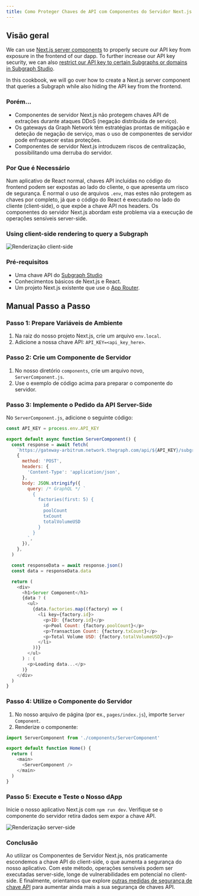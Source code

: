 ```yaml
---
title: Como Proteger Chaves de API com Componentes do Servidor Next.js
---
```


## Visão geral

We can use [Next.js server components](https://nextjs.org/docs/app/building-your-application/rendering/server-components) to properly secure our API key from exposure in the frontend of our dapp. To further increase our API key security, we can also [restrict our API key to certain Subgraphs or domains in Subgraph Studio](/cookbook/upgrading-a-subgraph/#securing-your-api-key).

In this cookbook, we will go over how to create a Next.js server component that queries a Subgraph while also hiding the API key from the frontend.

### Porém...

- Componentes de servidor Next.js não protegem chaves API de extrações durante ataques DDoS (negação distribuída de serviço).
- Os gateways da Graph Network têm estratégias prontas de mitigação e deteção de negação de serviço, mas o uso de componentes de servidor pode enfraquecer estas proteções.
- Componentes de servidor Next.js introduzem riscos de centralização, possibilitando uma derruba do servidor.

### Por Que é Necessário

Num aplicativo de React normal, chaves API incluídas no código do frontend podem ser expostas ao lado do cliente, o que apresenta um risco de segurança. É normal o uso de arquivos `.env`, mas estes não protegem as chaves por completo, já que o código do React é executado no lado do cliente (client-side), o que expõe a chave API nos headers. Os componentes do servidor Next.js abordam este problema via a execução de operações sensíveis server-side.

### Using client-side rendering to query a Subgraph

![Renderização client-side](/img/api-key-client-side-rendering.png)

### Pré-requisitos

- Uma chave API do [Subgraph Studio](https://thegraph.com/studio)
- Conhecimentos básicos de Next.js e React.
- Um projeto Next.js existente que use o [App Router](https://nextjs.org/docs/app).

## Manual Passo a Passo

### Passo 1: Prepare Variáveis de Ambiente

1. Na raiz do nosso projeto Next.js, crie um arquivo `env.local`.
2. Adicione a nossa chave API: `API_KEY=<api_key_here>`.

### Passo 2: Crie um Componente de Servidor

1. No nosso diretório `components`, crie um arquivo novo, `ServerComponent.js`.
2. Use o exemplo de código acima para preparar o componente do servidor.

### Passo 3: Implemente o Pedido da API Server-Side

No `ServerComponent.js`, adicione o seguinte código:

```javascript
const API_KEY = process.env.API_KEY

export default async function ServerComponent() {
  const response = await fetch(
    `https://gateway-arbitrum.network.thegraph.com/api/${API_KEY}/subgraphs/id/HUZDsRpEVP2AvzDCyzDHtdc64dyDxx8FQjzsmqSg4H3B`,
    {
      method: 'POST',
      headers: {
        'Content-Type': 'application/json',
      },
      body: JSON.stringify({
        query: /* GraphQL */ `
          {
            factories(first: 5) {
              id
              poolCount
              txCount
              totalVolumeUSD
            }
          }
        `,
      }),
    },
  )

  const responseData = await response.json()
  const data = responseData.data

  return (
    <div>
      <h1>Server Component</h1>
      {data ? (
        <ul>
          {data.factories.map((factory) => (
            <li key={factory.id}>
              <p>ID: {factory.id}</p>
              <p>Pool Count: {factory.poolCount}</p>
              <p>Transaction Count: {factory.txCount}</p>
              <p>Total Volume USD: {factory.totalVolumeUSD}</p>
            </li>
          ))}
        </ul>
      ) : (
        <p>Loading data...</p>
      )}
    </div>
  )
}
```

### Passo 4: Utilize o Componente do Servidor

1. No nosso arquivo de página (por ex., `pages/index.js`), importe `Server Component`.
2. Renderize o componente:

```javascript
import ServerComponent from './components/ServerComponent'

export default function Home() {
  return (
    <main>
      <ServerComponent />
    </main>
  )
}
```

### Passo 5: Execute e Teste o Nosso dApp

Inicie o nosso aplicativo Next.js com `npm run dev`. Verifique se o componente do servidor retira dados sem expor a chave API.

![Renderização server-side](/img/api-key-server-side-rendering.png)

### Conclusão

Ao utilizar os Componentes de Servidor Next.js, nós praticamente escondemos a chave API do client-side, o que aumenta a segurança do nosso aplicativo. Com este método, operações sensíveis podem ser executadas server-side, longe de vulnerabilidades em potencial no client-side. E finalmente, orientamos que explore [outras medidas de segurança de chave API](/subgraphs/querying/managing-api-keys/) para aumentar ainda mais a sua segurança de chaves API.
